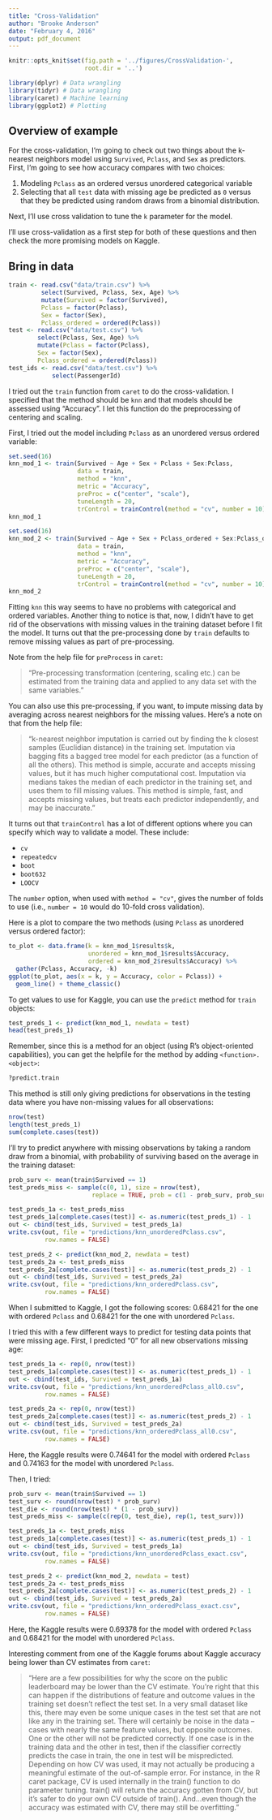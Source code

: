 ```yaml
---
title: "Cross-Validation"
author: "Brooke Anderson"
date: "February 4, 2016"
output: pdf_document
---
```


```r
knitr::opts_knit$set(fig.path = '../figures/CrossValidation-',
                     root.dir = '..')
```

```r
library(dplyr) # Data wrangling
library(tidyr) # Data wrangling
library(caret) # Machine learning
library(ggplot2) # Plotting
```

## Overview of example

For the cross-validation, I'm going to check out two things about the k-nearest neighbors model using `Survived`, `Pclass`, and `Sex` as predictors. First, I'm going to see how accuracy compares with two choices: 

1. Modeling `Pclass` as an ordered versus unordered categorical variable
2. Selecting that all `test` data with missing age be predicted as `0` versus that they be predicted using random draws from a binomial distribution.

Next, I'll use cross validation to tune the `k` parameter for the model. 

I'll use cross-validation as a first step for both of these questions and then check the more promising models on Kaggle. 

## Bring in data

```r
train <- read.csv("data/train.csv") %>%
         select(Survived, Pclass, Sex, Age) %>%
         mutate(Survived = factor(Survived),
         Pclass = factor(Pclass),
         Sex = factor(Sex),
         Pclass_ordered = ordered(Pclass))
test <- read.csv("data/test.csv") %>%
        select(Pclass, Sex, Age) %>%
        mutate(Pclass = factor(Pclass),
        Sex = factor(Sex),
        Pclass_ordered = ordered(Pclass))
test_ids <- read.csv("data/test.csv") %>% 
            select(PassengerId)
```

I tried out the `train` function from `caret` to do the cross-validation. I specified that the method should be `knn` and that models should be assessed using "Accuracy". I let this function do the preprocessing of centering and scaling.  

First, I tried out the model including `Pclass` as an unordered versus ordered variable: 

```r
set.seed(16)
knn_mod_1 <- train(Survived ~ Age + Sex + Pclass + Sex:Pclass,
                   data = train, 
                   method = "knn",
                   metric = "Accuracy",
                   preProc = c("center", "scale"),
                   tuneLength = 20,
                   trControl = trainControl(method = "cv", number = 10))
knn_mod_1

set.seed(16)
knn_mod_2 <- train(Survived ~ Age + Sex + Pclass_ordered + Sex:Pclass_ordered,
                   data = train, 
                   method = "knn",
                   metric = "Accuracy",
                   preProc = c("center", "scale"),
                   tuneLength = 20,
                   trControl = trainControl(method = "cv", number = 10))
knn_mod_2
```

Fitting `knn` this way seems to have no problems with categorical and ordered variables. Another thing to notice is that, now, I didn't have to get rid of the observations with missing values in the training dataset before I fit the model. It turns out that the pre-processing done by `train` defaults to remove missing values as part of pre-processing. 

Note from the help file for `preProcess` in `caret`: 

> "Pre-processing transformation (centering, scaling etc.) can be estimated from the training data and applied to any data set with the same variables."

You can also use this pre-processing, if you want, to impute missing data by averaging across nearest neighbors for the missing values. Here's a note on that from the help file: 

> "k-nearest neighbor imputation is carried out by finding the k closest samples (Euclidian distance) in the training set. Imputation via bagging fits a bagged tree model for each predictor (as a function of all the others). This method is simple, accurate and accepts missing values, but it has much higher computational cost. Imputation via medians takes the median of each predictor in the training set, and uses them to fill missing values. This method is simple, fast, and accepts missing values, but treats each predictor independently, and may be inaccurate."

It turns out that `trainControl` has a lot of different options where you can specify which way to validate a model. These include: 

- `cv`
- `repeatedcv`
- `boot`
- `boot632`
- `LOOCV`

The `number` option, when used with `method = "cv"`, gives the number of folds to use (i.e., `number = 10` would do 10-fold cross validation).

Here is a plot to compare the two methods (using `Pclass` as unordered versus ordered factor): 

```r
to_plot <- data.frame(k = knn_mod_1$results$k,
                      unordered = knn_mod_1$results$Accuracy,
                      ordered = knn_mod_2$results$Accuracy) %>%
  gather(Pclass, Accuracy, -k)
ggplot(to_plot, aes(x = k, y = Accuracy, color = Pclass)) + 
  geom_line() + theme_classic()
```

To get values to use for Kaggle, you can use the `predict` method for `train` objects: 

```r
test_preds_1 <- predict(knn_mod_1, newdata = test)
head(test_preds_1)
```

Remember, since this is a method for an object (using R's object-oriented capabilities), you can get the helpfile for the method by adding `<function>.<object>`: 

```r
?predict.train
```

This method is still only giving predictions for observations in the testing data where you have non-missing values for all observations: 

```r
nrow(test)
length(test_preds_1)
sum(complete.cases(test))
```

I'll try to predict anywhere with missing observations by taking a random draw from a binomial, with probability of surviving based on the average in the training dataset:

```r
prob_surv <- mean(train$Survived == 1)
test_preds_miss <- sample(c(0, 1), size = nrow(test),
                       replace = TRUE, prob = c(1 - prob_surv, prob_surv))

test_preds_1a <- test_preds_miss
test_preds_1a[complete.cases(test)] <- as.numeric(test_preds_1) - 1
out <- cbind(test_ids, Survived = test_preds_1a)
write.csv(out, file = "predictions/knn_unorderedPclass.csv",
          row.names = FALSE)

test_preds_2 <- predict(knn_mod_2, newdata = test)
test_preds_2a <- test_preds_miss
test_preds_2a[complete.cases(test)] <- as.numeric(test_preds_2) - 1
out <- cbind(test_ids, Survived = test_preds_2a)
write.csv(out, file = "predictions/knn_orderedPclass.csv",
          row.names = FALSE)
```

When I submitted to Kaggle, I got the following scores: 0.68421 for the one with ordered `Pclass` and 0.68421 for the one with unordered `Pclass`. 

I tried this with a few different ways to predict for testing data points that were missing age. First, I predicted "0" for all new observations missing age: 

```r
test_preds_1a <- rep(0, nrow(test))
test_preds_1a[complete.cases(test)] <- as.numeric(test_preds_1) - 1
out <- cbind(test_ids, Survived = test_preds_1a)
write.csv(out, file = "predictions/knn_unorderedPclass_all0.csv",
          row.names = FALSE)

test_preds_2a <- rep(0, nrow(test))
test_preds_2a[complete.cases(test)] <- as.numeric(test_preds_2) - 1
out <- cbind(test_ids, Survived = test_preds_2a)
write.csv(out, file = "predictions/knn_orderedPclass_all0.csv",
          row.names = FALSE)
```

Here, the Kaggle results were 0.74641 for the model with ordered `Pclass` and 0.74163 for the model with unordered `Pclass`.

Then, I tried: 

```r
prob_surv <- mean(train$Survived == 1)
test_surv <- round(nrow(test) * prob_surv)
test_die <- round(nrow(test) * (1 - prob_surv))
test_preds_miss <- sample(c(rep(0, test_die), rep(1, test_surv)))

test_preds_1a <- test_preds_miss
test_preds_1a[complete.cases(test)] <- as.numeric(test_preds_1) - 1
out <- cbind(test_ids, Survived = test_preds_1a)
write.csv(out, file = "predictions/knn_unorderedPclass_exact.csv",
          row.names = FALSE)

test_preds_2 <- predict(knn_mod_2, newdata = test)
test_preds_2a <- test_preds_miss
test_preds_2a[complete.cases(test)] <- as.numeric(test_preds_2) - 1
out <- cbind(test_ids, Survived = test_preds_2a)
write.csv(out, file = "predictions/knn_orderedPclass_exact.csv",
          row.names = FALSE)
```

Here, the Kaggle results were 0.69378 for the model with ordered `Pclass` and 0.68421 for the model with unordered `Pclass`.

Interesting comment from one of the Kaggle forums about Kaggle accuracy being lower than CV estimates from `caret`: 

> "Here are a few possibilities for why the score on the public leaderboard may be lower than the CV estimate. You're right that this can happen if the distributions of feature and outcome values in the training set doesn't reflect the test set. In a very small dataset like this, there may even be some unique cases in the test set that are not like any in the training set. There will certainly be noise in the data -- cases with nearly the same feature values, but opposite outcomes. One or the other will not be predicted correctly. If one case is in the training data and the other in test, then if the classifier correctly predicts the case in train, the one in test will be mispredicted. Depending on how CV was used, it may not actually be producing a meaningful estimate of the out-of-sample error. For instance, in the R caret package, CV is used internally in the train() function to do parameter tuning. train() will return the accuracy gotten from CV, but it's safer to do your own CV outside of train(). And...even though the accuracy was estimated with CV, there may still be overfitting."